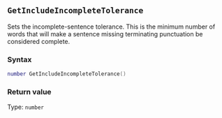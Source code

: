 ::: {.minipage data-latex="{\textwidth}"}
## `GetIncludeIncompleteTolerance`

Sets the incomplete-sentence tolerance. This is the minimum number of words that will make a sentence missing terminating punctuation be considered complete.

### Syntax {-}

``` .lua
number GetIncludeIncompleteTolerance()
```

### Return value {-}

Type: `number`
:::
